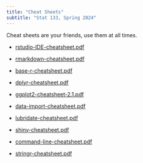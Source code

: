 ```yaml
---
title: "Cheat Sheets"
subtitle: "Stat 133, Spring 2024"
---
```


Cheat sheets are your friends, use them at all times.

- <a href="cheatsheets/rstudio-IDE-cheatsheet.pdf" target="_blank">rstudio-IDE-cheatsheet.pdf</a>

- <a href="cheatsheets/rmarkdown-cheatsheet.pdf" target="_blank">rmarkdown-cheatsheet.pdf</a>

- <a href="cheatsheets/base-r-cheatsheet.pdf" target="_blank">base-r-cheatsheet.pdf</a>

- <a href="cheatsheets/dplyr-cheatsheet.pdf" target="_blank">dplyr-cheatsheet.pdf</a>

- <a href="cheatsheets/ggplot2-cheatsheet-2.1.pdf" target="_blank">ggplot2-cheatsheet-2.1.pdf</a>

- <a href="cheatsheets/data-import-cheatsheet.pdf" target="_blank">data-import-cheatsheet.pdf</a>

- <a href="cheatsheets/lubridate-cheatsheet.pdf" target="_blank">lubridate-cheatsheet.pdf</a>

- <a href="cheatsheets/shiny-cheatsheet.pdf" target="_blank">shiny-cheatsheet.pdf</a>

- <a href="cheatsheets/command-line-cheatsheet.pdf" target="_blank">command-line-cheatsheet.pdf</a>

- <a href="cheatsheets/stringr-cheatsheet.pdf" target="_blank">stringr-cheatsheet.pdf</a>

